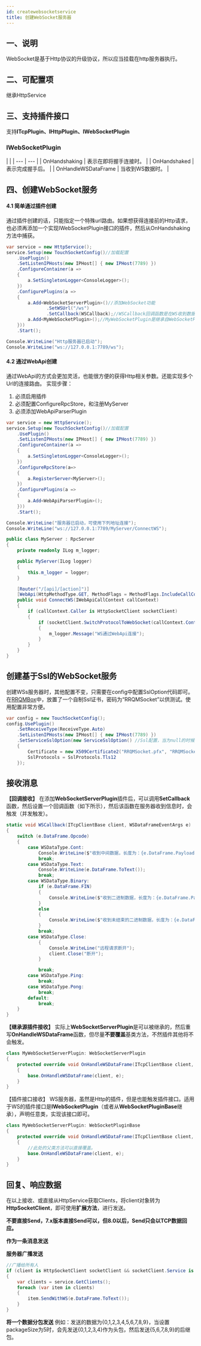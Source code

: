 ```yaml
---
id: createwebsocketservice
title: 创建WebSocket服务器
---
```



## 一、说明

WebSocket是基于Http协议的升级协议，所以应当挂载在http服务器执行。


## 二、可配置项

继承HttpService


## 三、支持插件接口

支持**ITcpPlugin、IHttpPlugin、IWebSocketPlugin**


### IWebSocketPlugin

|  |
| --- | --- |
| OnHandshaking |  表示在即将握手连接时。 |
| OnHandshaked | 表示完成握手后。 |
| OnHandleWSDataFrame | 当收到WS数据时。 |

## 四、创建WebSocket服务


#### 4.1 简单通过插件创建

通过插件创建的话，只能指定一个特殊url路由。如果想获得连接前的Http请求，也必须再添加一个实现IWebSocketPlugin接口的插件，然后从OnHandshaking方法中捕获。

```csharp
var service = new HttpService();
service.Setup(new TouchSocketConfig()//加载配置
    .UsePlugin()
    .SetListenIPHosts(new IPHost[] { new IPHost(7789) })
    .ConfigureContainer(a =>
    {
        a.SetSingletonLogger<ConsoleLogger>();
    })
    .ConfigurePlugins(a =>
    {
        a.Add<WebSocketServerPlugin>()//添加WebSocket功能
               .SetWSUrl("/ws")
               .SetCallback(WSCallback);//WSCallback回调函数是在WS收到数据时触发回调的。
        a.Add<MyWebSocketPlugin>();//MyWebSocketPlugin是继承自WebSocketPluginBase的插件。
    }))
    .Start();

Console.WriteLine("Http服务器已启动");
Console.WriteLine("ws://127.0.0.1:7789/ws");

```


#### 4.2 通过WebApi创建

通过WebApi的方式会更加灵活，也能很方便的获得Http相关参数。还能实现多个Url的连接路由。
实现步骤：

1. 必须启用插件
2. 必须配置ConfigureRpcStore，和注册MyServer
3. 必须添加WebApiParserPlugin

```csharp
var service = new HttpService();
service.Setup(new TouchSocketConfig()//加载配置
    .UsePlugin()
    .SetListenIPHosts(new IPHost[] { new IPHost(7789) })
    .ConfigureContainer(a =>
    {
        a.SetSingletonLogger<ConsoleLogger>();
    })
    .ConfigureRpcStore(a=> 
    {
        a.RegisterServer<MyServer>();
    })
    .ConfigurePlugins(a =>
    {
        a.Add<WebApiParserPlugin>();
    }))
    .Start();

Console.WriteLine("服务器已启动，可使用下列地址连接");
Console.WriteLine("ws://127.0.0.1:7789/MyServer/ConnectWS");
```

```csharp
public class MyServer : RpcServer
{
    private readonly ILog m_logger;

    public MyServer(ILog logger)
    {
        this.m_logger = logger;
    }

    [Router("/[api]/[action]")]
    [WebApi(HttpMethodType.GET, MethodFlags = MethodFlags.IncludeCallContext)]
    public void ConnectWS(IWebApiCallContext callContext)
    {
        if (callContext.Caller is HttpSocketClient socketClient)
        {
            if (socketClient.SwitchProtocolToWebSocket(callContext.Context))
            {
                m_logger.Message("WS通过WebApi连接");
            }
        }
    }
}
```

<a name="d6n7d"></a>

## 创建基于Ssl的WebSocket服务

创建WSs服务器时，其他配置不变，只需要在config中配置SslOption代码即可。
在[RRQMBox](https://gitee.com/RRQM_Home/RRQMBox/tree/master/Ssl%E8%AF%81%E4%B9%A6%E7%9B%B8%E5%85%B3)中，放置了一个自制Ssl证书，密码为“RRQMSocket”以供测试。使用配置非常方便。

```csharp
var config = new TouchSocketConfig();
config.UsePlugin()
    .SetReceiveType(ReceiveType.Auto)
    .SetListenIPHosts(new IPHost[] { new IPHost(7789) })
    .SetServiceSslOption(new ServiceSslOption() //Ssl配置，当为null的时候，相当于创建了ws服务器，当赋值的时候，相当于wss服务器。
    { 
        Certificate = new X509Certificate2("RRQMSocket.pfx", "RRQMSocket"), 
        SslProtocols = SslProtocols.Tls12 
    });
```

<a name="FQrdu"></a>

## 接收消息

**【回调接收】**
在添加**WebSocketServerPlugin**插件后，可以调用**SetCallback**函数，然后设置一个回调函数（如下所示），然后该函数在服务器收到信息时，会触发（并发触发）。

```csharp
static void WSCallback(ITcpClientBase client, WSDataFrameEventArgs e)
{
    switch (e.DataFrame.Opcode)
    {
        case WSDataType.Cont:
            Console.WriteLine($"收到中间数据，长度为：{e.DataFrame.PayloadLength}");
            break;
        case WSDataType.Text:
            Console.WriteLine(e.DataFrame.ToText());
            break;
        case WSDataType.Binary:
            if (e.DataFrame.FIN)
            {
                Console.WriteLine($"收到二进制数据，长度为：{e.DataFrame.PayloadLength}");
            }
            else
            {
                Console.WriteLine($"收到未结束的二进制数据，长度为：{e.DataFrame.PayloadLength}");
            }
            break;
        case WSDataType.Close:
            {
                Console.WriteLine("远程请求断开");
                client.Close("断开");
            }

            break;
        case WSDataType.Ping:
            break;
        case WSDataType.Pong:
            break;
        default:
            break;
    }
}
```

**【继承源插件接收】**
实际上**WebSocketServerPlugin**是可以被继承的，然后重写**OnHandleWSDataFrame**函数，但尽量**不要覆盖**基类方法，不然插件其他将不会触发。

```csharp
class MyWebSocketServerPlugin: WebSocketServerPlugin
{
    protected override void OnHandleWSDataFrame(ITcpClientBase client, WSDataFrameEventArgs e)
    {
        base.OnHandleWSDataFrame(client, e);
    }
}
```

【插件接口接收】
WS服务器，虽然是Http的插件，但是也能触发插件接口。适用于WS的插件接口是**IWebSocketPlugin**（或者从**WebSocketPluginBase**继承），声明任意类，实现该接口即可。

```csharp
class MyWebSocketServerPlugin: WebSocketPluginBase
{
    protected override void OnHandleWSDataFrame(ITcpClientBase client, WSDataFrameEventArgs e)
    {
        //此处的父类方法可以直接覆盖。
        base.OnHandleWSDataFrame(client, e);
    }
}
```

<a name="JKBcN"></a>

## 回复、响应数据

在以上接收、或直接从HttpService获取Clients，将client对象转为**HttpSocketClient**，即可使用**扩展方法**，进行发送。

**不要直接Send，7.x版本直接Send可以，但8.0以后，Send只会以TCP数据回应。**

**作为一条消息发送**


**服务器广播发送**

```csharp
//广播给所有人
if (client is HttpSocketClient socketClient && socketClient.Service is HttpService service)
{
    var clients = service.GetClients();
    foreach (var item in clients)
    {
        item.SendWithWS(e.DataFrame.ToText());
    }
}
```

**将一个数据分包发送**
例如：发送的数据为{0,1,2,3,4,5,6,7,8,9}，当设置packageSize为5时，会先发送{0,1,2,3,4}作为头包，然后发送{5,6,7,8,9}的后继包。

